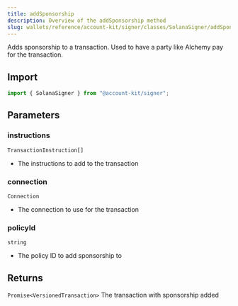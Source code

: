 ```yaml
---
title: addSponsorship
description: Overview of the addSponsorship method
slug: wallets/reference/account-kit/signer/classes/SolanaSigner/addSponsorship
---
```




Adds sponsorship to a transaction. Used to have a party like Alchemy pay for the transaction.

## Import

```ts
import { SolanaSigner } from "@account-kit/signer";
```

## Parameters

### instructions

`TransactionInstruction[]`

- The instructions to add to the transaction

### connection

`Connection`

- The connection to use for the transaction

### policyId

`string`

- The policy ID to add sponsorship to

## Returns

`Promise<VersionedTransaction>`
The transaction with sponsorship added
